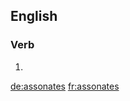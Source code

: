 ==English==

===Verb===
{{head|en|verb form}}

# {{en-third-person singular of|assonate}}

[[de:assonates]]
[[fr:assonates]]